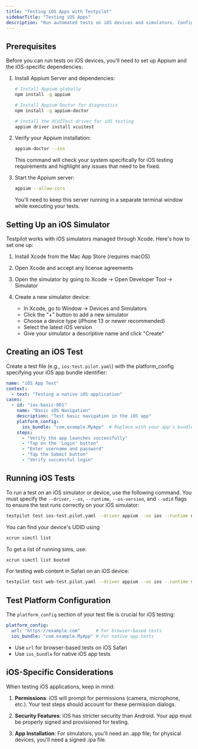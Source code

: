 ```yaml
---
title: "Testing iOS Apps with Testpilot"
sidebarTitle: "Testing iOS Apps"
description: "Run automated tests on iOS devices and simulators. Configure Xcode, set up your iOS simulator, and execute your first iOS test."
---
```


## Prerequisites[​](#prerequisites "Direct link to Prerequisites")

Before you can run tests on iOS devices, you'll need to set up Appium and the iOS-specific
dependencies:

1. Install Appium Server and dependencies:

   ```bash
   # Install Appium globally
   npm install -g appium
   
   # Install Appium Doctor for diagnostics
   npm install -g appium-doctor
   
   # Install the XCUITest driver for iOS testing
   appium driver install xcuitest
   ```

2. Verify your Appium installation:

   ```bash
   appium-doctor --ios
   ```

   This command will check your system specifically for iOS testing requirements and highlight any
   issues that need to be fixed.

3. Start the Appium server:

   ```bash
   appium --allow-cors
   ```

   You'll need to keep this server running in a separate terminal window while executing your tests.

## Setting Up an iOS Simulator[​](#setting-up-an-ios-simulator "Direct link to Setting Up an iOS Simulator")

Testpilot works with iOS simulators managed through Xcode. Here's how to set one up:

1. Install Xcode from the Mac App Store (requires macOS)

2. Open Xcode and accept any license agreements

3. Open the simulator by going to Xcode → Open Developer Tool → Simulator

4. Create a new simulator device:
   - In Xcode, go to Window → Devices and Simulators
   - Click the "+" button to add a new simulator
   - Choose a device type (iPhone 13 or newer recommended)
   - Select the latest iOS version
   - Give your simulator a descriptive name and click "Create"

## Creating an iOS Test[​](#creating-an-ios-test "Direct link to Creating an iOS Test")

Create a test file (e.g., `ios-test.pilot.yaml`) with the platform_config specifying your iOS app
bundle identifier:

```yaml
name: "iOS App Test"
context:
  - text: "Testing a native iOS application"
cases:
  - id: "ios-basic-001"
    name: "Basic iOS Navigation"
    description: "Test basic navigation in the iOS app"
    platform_config:
      ios_bundle: "com.example.MyApp"  # Replace with your app's bundle identifier
    steps:
      - "Verify the app launches successfully"
      - "Tap on the 'Login' button"
      - "Enter username and password"
      - "Tap the Submit button"
      - "Verify successful login"
```

## Running iOS Tests[​](#running-ios-tests "Direct link to Running iOS Tests")

To run a test on an iOS simulator or device, use the following command. You must specify the
`--driver`, `--os`, `--runtime`, `--os-version`, and `--udid` flags to ensure the test runs
correctly on your iOS simulator:

```bash
testpilot test ios-test.pilot.yaml --driver appium --os ios --runtime native --udid <device-udid>
```

<Check>
  You can find your device's UDID using

```bash
xcrun simctl list
```

To get a list of running sims, use:

```bash
xcrun simctl list booted
```

</Check>

For testing web content in Safari on an iOS device:

```bash
testpilot test web-test.pilot.yaml --driver appium --os ios --runtime safari --os-version 18.5
```

## Test Platform Configuration[​](#test-platform-configuration "Direct link to Test Platform Configuration")

The `platform_config` section of your test file is crucial for iOS testing:

```yaml
platform_config:
  url: "https://example.com"      # For browser-based tests
  ios_bundle: "com.example.MyApp" # For native app tests
```

- Use `url` for browser-based tests on iOS Safari
- Use `ios_bundle` for native iOS app tests

## iOS-Specific Considerations[​](#ios-specific-considerations "Direct link to iOS-Specific Considerations")

When testing iOS applications, keep in mind:

1. **Permissions**: iOS will prompt for permissions (camera, microphone, etc.). Your test steps
   should account for these permission dialogs.

2. **Security Features**: iOS has stricter security than Android. Your app must be properly signed
   and provisioned for testing.

3. **App Installation**: For simulators, you'll need an .app file; for physical devices, you'll need
   a signed .ipa file.
